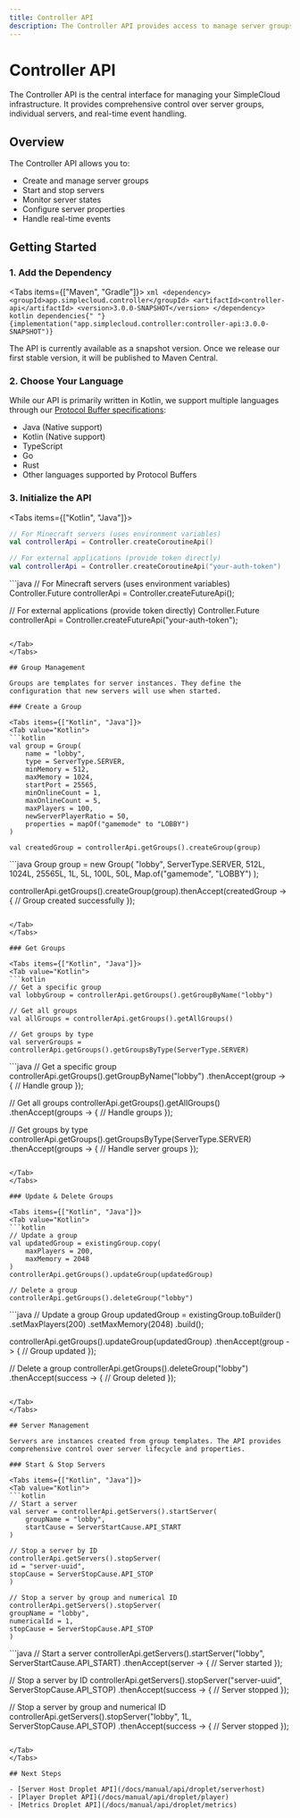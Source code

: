 ```yaml
---
title: Controller API
description: The Controller API provides access to manage server groups and individual servers in your SimpleCloud infrastructure.
---
```


# Controller API

The Controller API is the central interface for managing your SimpleCloud infrastructure. It provides comprehensive control over server groups, individual servers, and real-time event handling.

## Overview

The Controller API allows you to:

- Create and manage server groups
- Start and stop servers
- Monitor server states
- Configure server properties
- Handle real-time events

## Getting Started

### 1. Add the Dependency

<Tabs items={["Maven", "Gradle"]}>
  <Tab value="Maven">
    ```xml
    <dependency>
      <groupId>app.simplecloud.controller</groupId>
      <artifactId>controller-api</artifactId>
      <version>3.0.0-SNAPSHOT</version>
    </dependency>
    ```
  </Tab>
  <Tab value="Gradle">
    ```kotlin dependencies{" "}
    {implementation("app.simplecloud.controller:controller-api:3.0.0-SNAPSHOT")}
    ```
  </Tab>
</Tabs>

<Callout>
  The API is currently available as a snapshot version. Once we release our
  first stable version, it will be published to Maven Central.
</Callout>

### 2. Choose Your Language

While our API is primarily written in Kotlin, we support multiple languages through our [Protocol Buffer specifications](https://buf.build/simplecloud/proto-specs):

- Java (Native support)
- Kotlin (Native support)
- TypeScript
- Go
- Rust
- Other languages supported by Protocol Buffers

### 3. Initialize the API

<Tabs items={["Kotlin", "Java"]}>
<Tab value="Kotlin">
```kotlin
// For Minecraft servers (uses environment variables)
val controllerApi = Controller.createCoroutineApi()

// For external applications (provide token directly)
val controllerApi = Controller.createCoroutineApi("your-auth-token")

````
</Tab>
<Tab value="Java">
```java
// For Minecraft servers (uses environment variables)
Controller.Future controllerApi = Controller.createFutureApi();

// For external applications (provide token directly)
Controller.Future controllerApi = Controller.createFutureApi("your-auth-token");
````

</Tab>
</Tabs>

## Group Management

Groups are templates for server instances. They define the configuration that new servers will use when started.

### Create a Group

<Tabs items={["Kotlin", "Java"]}>
<Tab value="Kotlin">
```kotlin
val group = Group(
    name = "lobby",
    type = ServerType.SERVER,
    minMemory = 512,
    maxMemory = 1024,
    startPort = 25565,
    minOnlineCount = 1,
    maxOnlineCount = 5,
    maxPlayers = 100,
    newServerPlayerRatio = 50,
    properties = mapOf("gamemode" to "LOBBY")
)

val createdGroup = controllerApi.getGroups().createGroup(group)

````
</Tab>
<Tab value="Java">
```java
Group group = new Group(
    "lobby",
    ServerType.SERVER,
    512L,
    1024L,
    25565L,
    1L,
    5L,
    100L,
    50L,
    Map.of("gamemode", "LOBBY")
);

controllerApi.getGroups().createGroup(group).thenAccept(createdGroup -> {
    // Group created successfully
});
````

</Tab>
</Tabs>

### Get Groups

<Tabs items={["Kotlin", "Java"]}>
<Tab value="Kotlin">
```kotlin
// Get a specific group
val lobbyGroup = controllerApi.getGroups().getGroupByName("lobby")

// Get all groups
val allGroups = controllerApi.getGroups().getAllGroups()

// Get groups by type
val serverGroups = controllerApi.getGroups().getGroupsByType(ServerType.SERVER)

````
</Tab>
<Tab value="Java">
```java
// Get a specific group
controllerApi.getGroups().getGroupByName("lobby")
    .thenAccept(group -> {
        // Handle group
    });

// Get all groups
controllerApi.getGroups().getAllGroups()
    .thenAccept(groups -> {
        // Handle groups
    });

// Get groups by type
controllerApi.getGroups().getGroupsByType(ServerType.SERVER)
    .thenAccept(groups -> {
        // Handle server groups
    });
````

</Tab>
</Tabs>

### Update & Delete Groups

<Tabs items={["Kotlin", "Java"]}>
<Tab value="Kotlin">
```kotlin
// Update a group
val updatedGroup = existingGroup.copy(
    maxPlayers = 200,
    maxMemory = 2048
)
controllerApi.getGroups().updateGroup(updatedGroup)

// Delete a group
controllerApi.getGroups().deleteGroup("lobby")

````
</Tab>
<Tab value="Java">
```java
// Update a group
Group updatedGroup = existingGroup.toBuilder()
    .setMaxPlayers(200)
    .setMaxMemory(2048)
    .build();

controllerApi.getGroups().updateGroup(updatedGroup)
    .thenAccept(group -> {
        // Group updated
    });

// Delete a group
controllerApi.getGroups().deleteGroup("lobby")
    .thenAccept(success -> {
        // Group deleted
    });
````

</Tab>
</Tabs>

## Server Management

Servers are instances created from group templates. The API provides comprehensive control over server lifecycle and properties.

### Start & Stop Servers

<Tabs items={["Kotlin", "Java"]}>
<Tab value="Kotlin">
```kotlin
// Start a server
val server = controllerApi.getServers().startServer(
    groupName = "lobby",
    startCause = ServerStartCause.API_START
)

// Stop a server by ID
controllerApi.getServers().stopServer(
id = "server-uuid",
stopCause = ServerStopCause.API_STOP
)

// Stop a server by group and numerical ID
controllerApi.getServers().stopServer(
groupName = "lobby",
numericalId = 1,
stopCause = ServerStopCause.API_STOP
)

````
</Tab>
<Tab value="Java">
```java
// Start a server
controllerApi.getServers().startServer("lobby", ServerStartCause.API_START)
    .thenAccept(server -> {
        // Server started
    });

// Stop a server by ID
controllerApi.getServers().stopServer("server-uuid", ServerStopCause.API_STOP)
    .thenAccept(success -> {
        // Server stopped
    });

// Stop a server by group and numerical ID
controllerApi.getServers().stopServer("lobby", 1L, ServerStopCause.API_STOP)
    .thenAccept(success -> {
        // Server stopped
    });
````

</Tab>
</Tabs>

## Next Steps

- [Server Host Droplet API](/docs/manual/api/droplet/serverhost)
- [Player Droplet API](/docs/manual/api/droplet/player)
- [Metrics Droplet API](/docs/manual/api/droplet/metrics)
